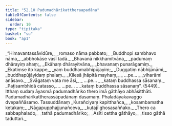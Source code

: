 ```yaml
---
title: "52.10 Padumadhārikattheraapadāna"
tableOfContents: false
sidebar:
  order: 10
type: "tipitaka"
basket: "su"
book: "ap1"
---
```



<DynamicBreadcrumb />

<Division number="78" book="ap1" bookNo="20" page="435">

<Paragraph number="6786" type="verses" book="ap1">
_“Himavantassāvidūre,_  
_romaso nāma pabbato;_  
_Buddhopi sambhavo nāma,_  
_abbhokāse vasī tadā._  

</Paragraph>

</Division>
<Division number="79" book="ap1" bookNo="20" page="435">

<Paragraph number="6787" type="verses" book="ap1">
_Bhavanā nikkhamitvāna,_  
_padumaṃ dhārayiṃ ahaṃ;_  
_Ekāhaṃ dhārayitvāna,_  
_bhavanaṃ punarāgamiṃ._  

</Paragraph>

</Division>
<Division number="80" book="ap1" bookNo="20" page="435">

<Paragraph number="6788" type="verses" book="ap1">
_Ekatiṃse ito kappe,_  
_yaṃ buddhamabhipūjayiṃ;_  
_Duggatiṃ nābhijānāmi,_  
_buddhapūjāyidaṃ phalaṃ._  

</Paragraph>

</Division>
<Division number="81" book="ap1" bookNo="20" page="435">

<Paragraph number="6789" type="verses" book="ap1">
_Kilesā jhāpitā mayhaṃ,_  
_ …pe… _  
_viharāmi anāsavo._  

</Paragraph>

</Division>
<Division number="82" book="ap1" bookNo="20" page="435">

<Paragraph number="6790" type="verses" book="ap1">
_Svāgataṃ vata me āsi,_  
_ …pe… _  
_kataṃ buddhassa sāsanaṃ._  

</Paragraph>

</Division>
<Division number="83" book="ap1" bookNo="20" page="435">

<Paragraph number="6791" type="verses" book="ap1">
_Paṭisambhidā catasso,_  
_ …pe… _  
_kataṃ buddhassa sāsanaṃ”. (5449)_  

</Paragraph>

<Paragraph number="6792" book="ap1">
Itthaṃ sudaṃ āyasmā padumadhāriko thero imā gāthāyo abhāsitthāti.

</Paragraph>
</Division>

<Paragraph number="6793" type="center" book="ap1">
Padumadhārikattherassāpadānaṃ dasamaṃ.



</Paragraph>

<Paragraph number="6794" type="center" book="ap1">
Phaladāyakavaggo dvepaññāsamo.



</Paragraph>

<Paragraph number="6795" type="center" book="ap1">
Tassuddānaṃ


</Paragraph>

<Paragraph number="6796" type="verses" book="ap1">
_Kurañciyaṃ kapitthañca,_  
_kosambamatha ketakaṃ;_  
_Nāgapupphajjunañceva,_  
_kuṭajī ghosasaññako._  

</Paragraph>

<Paragraph number="6797" type="verses" book="ap1">
_Thero ca sabbaphalado,_  
_tathā padumadhāriko;_  
_Asīti cettha gāthāyo,_  
_tisso gāthā taduttari._
</Paragraph>